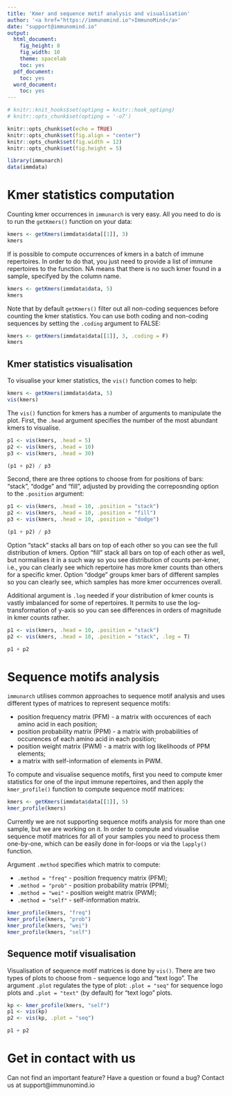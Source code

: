 ```yaml
---
title: 'Kmer and sequence motif analysis and visualisation'
author: '<a href="https://immunomind.io">ImmunoMind</a>'
date: "support@immunomind.io"
output:
  html_document:
    fig_height: 8
    fig_width: 10
    theme: spacelab
    toc: yes
  pdf_document:
    toc: yes
  word_document:
    toc: yes
---
```



<!--
%\VignetteEngine{knitr::rmarkdown}
%\VignetteIndexEntry{Kmer and sequence motif analysis and visualisation}
%\VignettePackage{immunarch}
-->



  ```r
# knitr::knit_hooks$set(optipng = knitr::hook_optipng)
# knitr::opts_chunk$set(optipng = '-o7')

knitr::opts_chunk$set(echo = TRUE)
knitr::opts_chunk$set(fig.align = "center")
knitr::opts_chunk$set(fig.width = 12)
knitr::opts_chunk$set(fig.height = 5)

library(immunarch)
data(immdata)
```

# Kmer statistics computation

Counting kmer occurrences in `immunarch` is very easy. All you need to do is to run the `getKmers()` function on your data:

```r
kmers <- getKmers(immdata$data[[1]], 3)
kmers
```

If is possible to compute occurrences of kmers in a batch of immune repertoires. In order to do that, you just need to provide a list of immune repertoires to the function. NA means that there is no such kmer found in a sample, specifyed by the column name.

```r
kmers <- getKmers(immdata$data, 5)
kmers
```

Note that by default `getKmers()` filter out all non-coding sequences before counting the kmer statistics. You can use both coding and non-coding sequences by setting the `.coding` argument to FALSE:

```r
kmers <- getKmers(immdata$data[[1]], 3, .coding = F)
kmers
```

## Kmer statistics visualisation

To visualise your kmer statistics, the `vis()` function comes to help:

```r
kmers <- getKmers(immdata$data, 5)
vis(kmers)
```

The `vis()` function for kmers has a number of arguments to manipulate the plot. First, the `.head` argument specifies the number of the most abundant kmers to visualise.
```r
p1 <- vis(kmers, .head = 5)
p2 <- vis(kmers, .head = 10)
p3 <- vis(kmers, .head = 30)

(p1 + p2) / p3
```

Second, there are three options to choose from for positions of bars: "stack", "dodge" and "fill", adjusted by providing the correposnding option to the `.position` argument:

```r
p1 <- vis(kmers, .head = 10, .position = "stack")
p2 <- vis(kmers, .head = 10, .position = "fill")
p3 <- vis(kmers, .head = 10, .position = "dodge")

(p1 + p2) / p3
```

Option "stack" stacks all bars on top of each other so you can see the full distribution of kmers. Option "fill" stack all bars on top of each other as well, but normalises it in a such way so you see distribution of counts per-kmer, i.e., you can clearly see which repertoire has more kmer counts than others for a specific kmer. Option "dodge" groups kmer bars of different samples so you can clearly see, which samples has more kmer occurrences overall.

Additional argument is `.log` needed if your distribution of kmer counts is vastly imbalanced for some of repertoires. It permits to use the log-transformation of y-axis so you can see differences in orders of magnitude in kmer counts rather.

```r
p1 <- vis(kmers, .head = 10, .position = "stack")
p2 <- vis(kmers, .head = 10, .position = "stack", .log = T)

p1 + p2
```

# Sequence motifs analysis

`immunarch` utilises common approaches to sequence motif analysis and uses different types of matrices to represent sequence motifs:

 - position frequency matrix (PFM) - a matrix with occurences of each amino acid in each position;
 - position probability matrix (PPM) - a matrix with probabilities of occurences of each amino acid in each position;
 - position weight matrix (PWM) - a matrix with log likelihoods of PPM elements;
 - a matrix with self-information of elements in PWM.

To compute and visualise sequence motifs, first you need to compute kmer statistics for one of the input immune repertoires, and then apply the `kmer_profile()` function to compute sequence motif matrices:

```r
kmers <- getKmers(immdata$data[[1]], 5)
kmer_profile(kmers)
```

Currently we are not supporting sequence motifs analysis for more than one sample, but we are working on it. In order to compute and visualise sequence motif matrices for all of your samples you need to process them one-by-one, which can be easily done in for-loops or via the `lapply()` function.

Argument `.method` specifies which matrix to compute:

 - `.method = "freq"` - position frequency matrix (PFM);
 - `.method = "prob"` - position probability matrix (PPM);
 - `.method = "wei"` - position weight matrix (PWM);
 - `.method = "self"` - self-information matrix.
 
```r
kmer_profile(kmers, "freq")
kmer_profile(kmers, "prob")
kmer_profile(kmers, "wei")
kmer_profile(kmers, "self")
```

## Sequence motif visualisation

Visualisation of sequence motif matrices is done by `vis()`. There are two types of plots to choose from - sequence logo and "text logo". The argument `.plot` regulates the type of plot: `.plot = "seq"` for sequence logo plots and `.plot = "text"` (by default) for "text logo" plots.

```r
kp <- kmer_profile(kmers, "self")
p1 <- vis(kp)
p2 <- vis(kp, .plot = "seq")

p1 + p2
```


# Get in contact with us

Can not find an important feature? Have a question or found a bug? Contact us at support@immunomind.io
